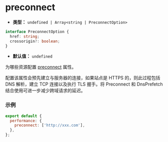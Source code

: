 # preconnect

- **类型：** `undefined | Array<string | PreconnectOption>`

```ts
interface PreconnectOption {
  href: string;
  crossorigin?: boolean;
}
```

- **默认值：** `undefined`

为哪些资源配置 [preconnect](https://developer.mozilla.org/en-US/docs/Web/HTML/Attributes/rel/preconnect) 属性。

配置该属性会预先建立与服务器的连接，如果站点是 HTTPS 的，则此过程包括 DNS 解析，建立 TCP 连接以及执行 TLS 握手。将 Preconnect 和 DnsPrefetch 结合使用可进一步减少跨域请求的延迟。

### 示例

```js
export default {
  performance: {
    preconnect: ['http://xxx.com'],
  },
};
```
